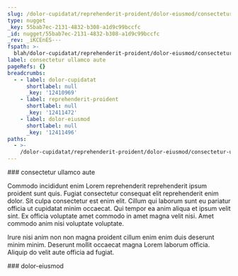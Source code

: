 ```yaml
---
slug: /dolor-cupidatat/reprehenderit-proident/dolor-eiusmod/consectetur-ullamco-aute
type: nugget
_key: 55bab7ec-2131-4832-b308-a1d9c99bccfc
_id: nugget/55bab7ec-2131-4832-b308-a1d9c99bccfc
_rev: _iKCEnES---
fspath: >-
  blah/dolor-cupidatat/reprehenderit-proident/dolor-eiusmod/consectetur-ullamco-aute.md
label: consectetur ullamco aute
pageRefs: {}
breadcrumbs:
  - - label: dolor-cupidatat
      shortlabel: null
      _key: '12410969'
    - label: reprehenderit-proident
      shortlabel: null
      _key: '12411472'
    - label: dolor-eiusmod
      shortlabel: null
      _key: '12411496'
paths:
  - >-
    /dolor-cupidatat/reprehenderit-proident/dolor-eiusmod/consectetur-ullamco-aute
---
```


<NuggetArea>
<Nugget slug="/dolor-cupidatat/reprehenderit-proident/dolor-eiusmod/consectetur-ullamco-aute" type="nugget" _key="55bab7ec-2131-4832-b308-a1d9c99bccfc" _id="nugget/55bab7ec-2131-4832-b308-a1d9c99bccfc" _rev="_iKCEnES---" fspath="blah/dolor-cupidatat/reprehenderit-proident/dolor-eiusmod/consectetur-ullamco-aute.md" label="consectetur ullamco aute" paths="/dolor-cupidatat/reprehenderit-proident/dolor-eiusmod/consectetur-ullamco-aute">
<NuggetBody>
### consectetur ullamco aute

Commodo incididunt enim Lorem reprehenderit reprehenderit ipsum proident sunt quis. Fugiat consectetur consequat elit reprehenderit enim dolor. Sit culpa consectetur est enim elit. Cillum qui laborum sunt eu pariatur officia ut cupidatat minim occaecat. Qui tempor ea anim aliqua et ipsum velit sint. Ex officia voluptate amet commodo in amet magna velit nisi. Amet commodo anim nisi voluptate voluptate.

Irure nisi anim non non magna proident cillum enim enim duis deserunt minim minim. Deserunt mollit occaecat magna Lorem laborum officia. Aliquip do velit aute officia ad fugiat.

</NuggetBody>
<Breadcrumbs>
<Crumbs>
<Crumb _key="12410969" label="dolor-cupidatat" /><Crumb _key="12411472" label="reprehenderit-proident" /><Crumb _key="12411496" label="dolor-eiusmod" />
</Crumbs>
</Breadcrumbs>
</Nugget>

<NuggetsInbound>
</NuggetsInbound>
<NuggetsOutbound>
</NuggetsOutbound>
</NuggetArea>
<PassagesInbound>
<Passage direction="inbound" type="passage" _key="12411496" _id="passage/12411496" _rev="_iKCEnEO--A" label="dolor-eiusmod" passage="dolor-eiusmod" fspath="blah/dolor-cupidatat/reprehenderit-proident/dolor-eiusmod" paths="/dolor-cupidatat/reprehenderit-proident/dolor-eiusmod" slug="/dolor-cupidatat/reprehenderit-proident/dolor-eiusmod">
<NuggetBody>
### dolor-eiusmod

</NuggetBody>
<Breadcrumbs>
<Crumbs>
<Crumb _key="12410969" label="dolor-cupidatat" /><Crumb _key="12411472" label="reprehenderit-proident" />
</Crumbs>
</Breadcrumbs>
</Passage>

</PassagesInbound>
<PassagesOutbound>
</PassagesOutbound>